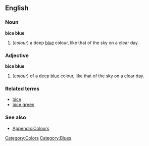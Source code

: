 ==English==

===Noun===
'''bice blue'''
#(''colour'') a deep [[blue]] colour, like that of the sky on a clear day.

===Adjective===
'''bice blue'''
#(''colour'') of a deep [[blue]] colour, like that of the sky on a clear day.

===Related terms===
*[[bice]]
*[[bice green]]

===See also===
*[[Wiktionary_Appendix:Colours|Appendix:Colours]]

[[Category:Colors]]
[[Category:Blues]]